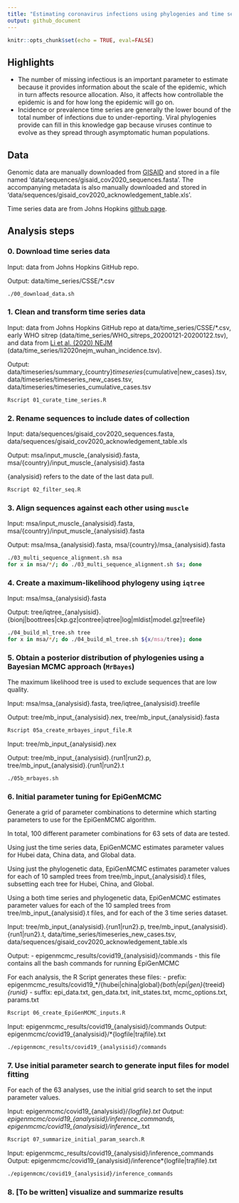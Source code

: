 ```yaml
---
title: "Estimating coronavirus infections using phylogenies and time series data"
output: github_document
---
```


```r
knitr::opts_chunk$set(echo = TRUE, eval=FALSE)
```

## Highlights

- The number of missing infectious is an important parameter to estimate because it provides information about the scale of the epidemic, which in turn affects resource allocation. Also, it affects how controllable the epidemic is and for how long the epidemic will go on.
- Incidence or prevalence time series are generally the lower bound of the total number of infections due to under-reporting. Viral phylogenies provide can fill in this knowledge gap because viruses continue to evolve as they spread through asymptomatic human populations.

## Data

Genomic data are manually downloaded from [GISAID](https://www.gisaid.org/) and stored in a file named 'data/sequences/gisaid_cov2020_sequences.fasta'. The accompanying metadata is also manually downloaded and stored in 'data/sequences/gisaid_cov2020_acknowledgement_table.xls'.

Time series data are from Johns Hopkins [github page](https://github.com/CSSEGISandData/COVID-19/tree/master/csse_covid_19_data).

## Analysis steps

### 0. Download time series data

Input: data from Johns Hopkins GitHub repo.

Output: data/time_series/CSSE/*.csv

```bash
./00_download_data.sh
```

### 1. Clean and transform time series data

Input: data from Johns Hopkins GitHub repo at data/time_series/CSSE/*.csv, early WHO sitrep (data/time_series/WHO_sitreps_20200121-20200122.tsv), and data from [Li et al. (2020) NEJM](https://www.nejm.org/doi/full/10.1056/NEJMoa2001316) (data/time_series/li2020nejm_wuhan_incidence.tsv).

Output: data/timeseries/summary_{country}_timeseries_{cumulative|new_cases}.tsv, data/timeseries/timeseries_new_cases.tsv, data/timeseries/timeseries_cumulative_cases.tsv

```bash
Rscript 01_curate_time_series.R
```

### 2. Rename sequences to include dates of collection

Input: data/sequences/gisaid_cov2020_sequences.fasta, data/sequences/gisaid_cov2020_acknowledgement_table.xls

Output: msa/input_muscle_{analysisid}.fasta, msa/{country}/input_muscle_{analysisid}.fasta

{analysisid} refers to the date of the last data pull.

```bash
Rscript 02_filter_seq.R
```

### 3. Align sequences against each other using `muscle`

Input: msa/input_muscle_{analysisid}.fasta, msa/{country}/input_muscle_{analysisid}.fasta

Output: msa/msa_{analysisid}.fasta, msa/{country}/msa_{analysisid}.fasta

```bash
./03_multi_sequence_alignment.sh msa
for x in msa/*/; do ./03_multi_sequence_alignment.sh $x; done
```

### 4. Create a maximum-likelihood phylogeny using `iqtree`

Input: msa/msa_{analysisid}.fasta

Output: tree/iqtree_{analysisid}.{bionj|boottrees|ckp.gz|contree|iqtree|log|mldist|model.gz|treefile}

```bash
./04_build_ml_tree.sh tree
for x in msa/*/; do ./04_build_ml_tree.sh ${x/msa/tree}; done
```

### 5. Obtain a posterior distribution of phylogenies using a Bayesian MCMC approach (`MrBayes`)

The maximum likelihood tree is used to exclude sequences that are low quality.

Input: msa/msa_{analysisid}.fasta, tree/iqtree_{analysisid}.treefile

Output: tree/mb_input_{analysisid}.nex, tree/mb_input_{analysisid}.fasta 

```bash
Rscript 05a_create_mrbayes_input_file.R
```

Input: tree/mb_input_{analysisid}.nex

Output: tree/mb_input_{analysisid}.{run1|run2}.p, tree/mb_input_{analysisid}.{run1|run2}.t

```bash
./05b_mrbayes.sh
```

### 6. Initial parameter tuning for EpiGenMCMC

Generate a grid of parameter combinations to determine which starting parameters to use for the EpiGenMCMC algorithm.

In total, 100 different parameter combinations for 63 sets of data are tested.

Using just the time series data, EpiGenMCMC estimates parameter values for Hubei data, China data, and Global data.

Using just the phylogenetic data, EpiGenMCMC estimates parameter values for each of 10 sampled trees from tree/mb_input_{analysisid}.t files, subsetting each tree for Hubei, China, and Global.

Using a both time series and phylogenetic data, EpiGenMCMC estimates parameter values for each of the 10 sampled trees from tree/mb_input_{analysisid}.t files, and for each of the 3 time series dataset.

Input: tree/mb_input_{analysisid}.{run1|run2}.p, tree/mb_input_{analysisid}.{run1|run2}.t, data/time_series/timeseries_new_cases.tsv, data/sequences/gisaid_cov2020_acknowledgement_table.xls

Output: 
- epigenmcmc_results/covid19_{analysisid}/commands - this file contains all the bash commands for running EpiGenMCMC

For each analysis, the R Script generates these files:
- prefix: epigenmcmc_results/covid19_*/{hubei|china|global}_{both|epi|gen}_{treeid}_{runid}_
- suffix: epi_data.txt, gen_data.txt, init_states.txt, mcmc_options.txt, params.txt

```bash
Rscript 06_create_EpiGenMCMC_inputs.R
```

Input: epigenmcmc_results/covid19_{analysisid}/commands
Output: epigenmcmc/covid19_{analysisid}/*{logfile|trajfile}.txt

```bash
./epigenmcmc_results/covid19_{analysisid}/commands
```

### 7. Use initial parameter search to generate input files for model fitting

For each of the 63 analyses, use the initial grid search to set the input parameter values.

Input: epigenmcmc/covid19_{analysisid}/*{logfile}.txt
Output: epigenmcmc/covid19_{analysisid}/inference_commands, epigenmcmc/covid19_{analysisid}/inference_*.txt

```bash
Rscript 07_summarize_initial_param_search.R
```

Input: epigenmcmc_results/covid19_{analysisid}/inference_commands
Output: epigenmcmc/covid19_{analysisid}/inference*{logfile|trajfile}.txt

```bash
./epigenmcmc/covid19_{analysisid}/inference_commands
```

### 8. [To be written] visualize and summarize results